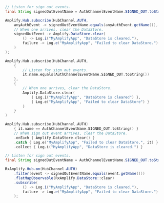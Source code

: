 <BlockSwitcher>
<Block name="Java">

```java
// Listen for sign out events.
final String signedOutEventName = AuthChannelEventName.SIGNED_OUT.toString();

Amplify.Hub.subscribe(HubChannel.AUTH,
    anyAuthEvent -> signedOutEventName.equals(anyAuthEvent.getName()),
    // When one arrives, clear the DataStore.
    signedOutEvent -> Amplify.DataStore.clear(
        () -> Log.i("MyAmplifyApp", "DataStore is cleared."),
        failure -> Log.e("MyAmplifyApp", "Failed to clear DataStore.")
    )
);
```

</Block>
<Block name="Kotlin - Callbacks">

```kotlin
Amplify.Hub.subscribe(HubChannel.AUTH,
    {
        // Listen for sign out events.
        it.name.equals(AuthChannelEventName.SIGNED_OUT.toString())
    },
    {
        // When one arrives, clear the DataStore.
        Amplify.DataStore.clear(
            { Log.i("MyAmplifyApp", "DataStore is cleared") },
            { Log.e("MyAmplifyApp", "Failed to clear DataStore") }
        )
    }
)
```

</Block>
<Block name="Kotlin - Coroutines">

```kotlin
Amplify.Hub.subscribe(HubChannel.AUTH)
    { it.name == AuthChannelEventName.SIGNED_OUT.toString() }
    // When sign out event arrives, clear the DataStore.
    .onEach { Amplify.DataStore.clear() }
    .catch { Log.e("MyAmplifyApp", "Failed to clear DataStore.", it) }
    .collect { Log.i("MyAmplifyApp", "DataStore is cleared.") }
```

</Block>

<Block name="RxJava">

```java
// Listen for sign out events.
final String signedOutEventName = AuthChannelEventName.SIGNED_OUT.toString();

RxAmplify.Hub.on(HubChannel.AUTH)
    .filter(event -> signedOutEventName.equals(event.getName()))
    .flatMapObservable(RxAmplify.DataStore::clear)
    .subscribe(
        () -> Log.i("MyAmplifyApp", "DataStore is cleared."),
        failure -> Log.e("MyAmplifyApp", "Failed to clear DataStore.")
    );
```

</Block>
</BlockSwitcher>


